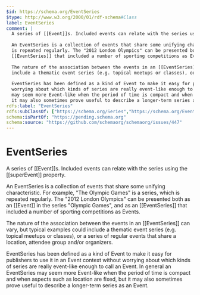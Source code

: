 ```yaml
---
$id: https://schema.org/EventSeries
$type: http://www.w3.org/2000/01/rdf-schema#Class
label: EventSeries
comment: |
  A series of [[Event]]s. Included events can relate with the series using the [[superEvent]] property.
  
  An EventSeries is a collection of events that share some unifying characteristic. For example, "The Olympic Games" is a series, which
  is repeated regularly. The "2012 London Olympics" can be presented both as an [[Event]] in the series "Olympic Games", and as an
  [[EventSeries]] that included a number of sporting competitions as Events.
  
  The nature of the association between the events in an [[EventSeries]] can vary, but typical examples could
  include a thematic event series (e.g. topical meetups or classes), or a series of regular events that share a location, attendee group and/or organizers.
  
  EventSeries has been defined as a kind of Event to make it easy for publishers to use it in an Event context without
  worrying about which kinds of series are really event-like enough to call an Event. In general an EventSeries
  may seem more Event-like when the period of time is compact and when aspects such as location are fixed, but
  it may also sometimes prove useful to describe a longer-term series as an Event.
rdfs:label: "EventSeries"
rdfs:subClassOf: ["https://schema.org/Series","https://schema.org/Event"]
schema:isPartOf: "https://pending.schema.org"
schema:source: "https://github.com/schemaorg/schemaorg/issues/447"
---
```


# EventSeries

A series of [[Event]]s. Included events can relate with the series using the [[superEvent]] property.

An EventSeries is a collection of events that share some unifying characteristic. For example, "The Olympic Games" is a series, which
is repeated regularly. The "2012 London Olympics" can be presented both as an [[Event]] in the series "Olympic Games", and as an
[[EventSeries]] that included a number of sporting competitions as Events.

The nature of the association between the events in an [[EventSeries]] can vary, but typical examples could
include a thematic event series (e.g. topical meetups or classes), or a series of regular events that share a location, attendee group and/or organizers.

EventSeries has been defined as a kind of Event to make it easy for publishers to use it in an Event context without
worrying about which kinds of series are really event-like enough to call an Event. In general an EventSeries
may seem more Event-like when the period of time is compact and when aspects such as location are fixed, but
it may also sometimes prove useful to describe a longer-term series as an Event.

